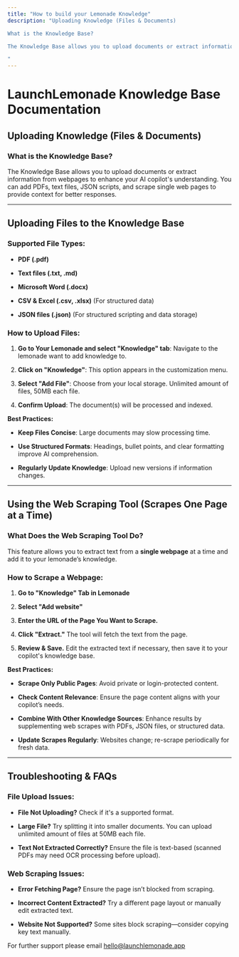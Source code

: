 ```yaml
---
title: "How to build your Lemonade Knowledge"
description: "Uploading Knowledge (Files & Documents)

What is the Knowledge Base?

The Knowledge Base allows you to upload documents or extract information from webpages to enhance your AI copilot's understanding. You can add PDFs, text files, and scrape single web pages to provide context for better responses.

"
---
```


# LaunchLemonade Knowledge Base Documentation

## Uploading Knowledge (Files & Documents)

### What is the Knowledge Base?

The Knowledge Base allows you to upload documents or extract information from webpages to enhance your AI copilot's understanding. You can add PDFs, text files, JSON scripts, and scrape single web pages to provide context for better responses.

***

## Uploading Files to the Knowledge Base

### Supported File Types:

* **PDF (.pdf)**

* **Text files (.txt, .md)**

* **Microsoft Word (.docx)**

* **CSV & Excel (.csv, .xlsx)** (For structured data)

* **JSON files (.json)** (For structured scripting and data storage)

### How to Upload Files:

1. **Go to Your Lemonade and select "Knowledge" tab**: Navigate to the lemonade want to add knowledge to.

2. **Click on "Knowledge"**: This option appears in the customization menu.

3. **Select "Add File"**: Choose from your local storage. Unlimited amount of files,   50MB each file.

4. **Confirm Upload**: The document(s) will be processed and indexed.

**Best Practices:**

* **Keep Files Concise**: Large documents may slow processing time.

* **Use Structured Formats**: Headings, bullet points, and clear formatting improve AI comprehension.

* **Regularly Update Knowledge**: Upload new versions if information changes.

***

## Using the Web Scraping Tool (Scrapes One Page at a Time)

### What Does the Web Scraping Tool Do?

This feature allows you to extract text from a **single webpage** at a time and add it to your lemonade’s knowledge.

### How to Scrape a Webpage:

1. **Go to "Knowledge" Tab in Lemonade**&#x20;

2. **Select "Add website"**

3. **Enter the URL of the Page You Want to Scrape.**

4. **Click "Extract."** The tool will fetch the text from the page.

5. **Review & Save.** Edit the extracted text if necessary, then save it to your copilot's knowledge base.

**Best Practices:**

* **Scrape Only Public Pages**: Avoid private or login-protected content.

* **Check Content Relevance**: Ensure the page content aligns with your copilot’s needs.

* **Combine With Other Knowledge Sources**: Enhance results by supplementing web scrapes with PDFs, JSON files, or structured data.

* **Update Scrapes Regularly**: Websites change; re-scrape periodically for fresh data.

***

## Troubleshooting & FAQs

### **File Upload Issues:**

* **File Not Uploading?** Check if it's a supported format.

* **Large File?** Try splitting it into smaller documents. You can upload unlimited amount of files at 50MB each file.

* **Text Not Extracted Correctly?** Ensure the file is text-based (scanned PDFs may need OCR processing before upload).

### **Web Scraping Issues:**

* **Error Fetching Page?** Ensure the page isn’t blocked from scraping.

* **Incorrect Content Extracted?** Try a different page layout or manually edit extracted text.

* **Website Not Supported?** Some sites block scraping—consider copying key text manually.



For further support please email [hello@launchlemonade.app](mailto:hello@launchlemonade.app)